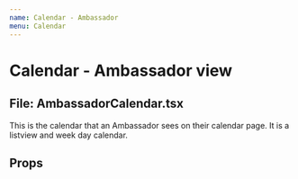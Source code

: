 ```yaml
---
name: Calendar - Ambassador
menu: Calendar
---
```



# Calendar - Ambassador view

## File: AmbassadorCalendar.tsx

This is the calendar that an Ambassador sees on their calendar page. It is a listview and week day calendar.

## Props

<Props of={AmbassadorCalendar} />
